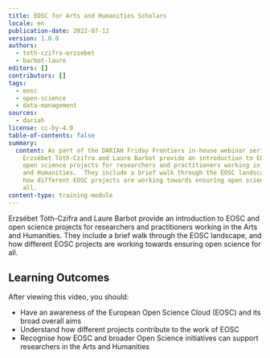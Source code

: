 ```yaml
---
title: EOSC for Arts and Humanities Scholars
locale: en
publication-date: 2022-07-12
version: 1.0.0
authors:
  - toth-czifra-erzsebet
  - barbot-laure
editors: []
contributors: []
tags:
  - eosc
  - open-science
  - data-management
sources:
  - dariah
license: cc-by-4.0
table-of-contents: false
summary:
  content: As part of the DARIAH Friday Frontiers in-house webinar series,
    Erzsébet Tóth-Czifra and Laure Barbot provide an introduction to EOSC and
    open science projects for researchers and practitioners working in the Arts
    and Humanities.  They include a brief walk through the EOSC landscape, and
    how different EOSC projects are working towards ensuring open science for
    all.
content-type: training-module
---
```

Erzsébet Tóth-Czifra and Laure Barbot provide an introduction to EOSC and open science projects for researchers and practitioners working in the Arts and Humanities. They include a brief walk through the EOSC landscape, and how different EOSC projects are working towards ensuring open science for all.

## Learning Outcomes

After viewing this video, you should:

* Have an awareness of the European Open Science Cloud (EOSC) and its broad overall aims
* Understand how different projects contribute to the work of EOSC
* Recognise how EOSC and broader Open Science initiatives can support researchers in the Arts and Humanities

<VideoCard provider="youtube" id="tXpmrOtoPoA" title="EOSC for Arts and Humanities Scholars" image="/assets/content/assets/en/resources/hosted/eosc-for-arts-and-humanities-scholars/thumbnail-eosc-for-ahss.png" subtitle="Click here to view" />
